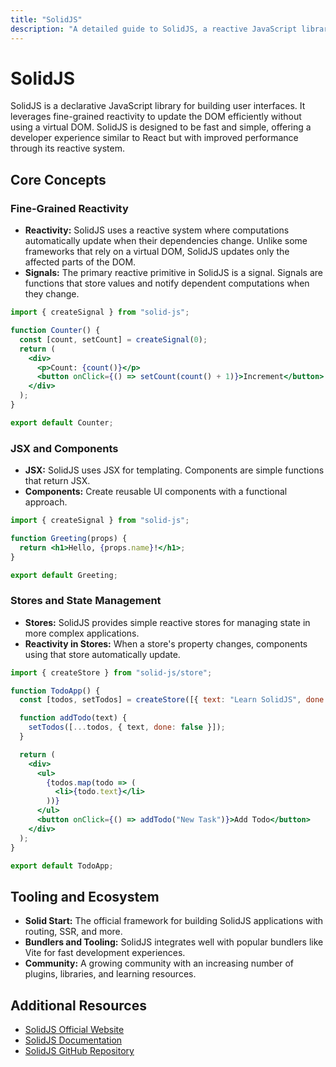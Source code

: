 ```yaml
---
title: "SolidJS"
description: "A detailed guide to SolidJS, a reactive JavaScript library for building user interfaces with fine-grained reactivity."
---
```


# SolidJS

SolidJS is a declarative JavaScript library for building user interfaces. It leverages fine-grained reactivity to update the DOM efficiently without using a virtual DOM. SolidJS is designed to be fast and simple, offering a developer experience similar to React but with improved performance through its reactive system.

## Core Concepts

### Fine-Grained Reactivity

- **Reactivity:** SolidJS uses a reactive system where computations automatically update when their dependencies change. Unlike some frameworks that rely on a virtual DOM, SolidJS updates only the affected parts of the DOM.
- **Signals:** The primary reactive primitive in SolidJS is a signal. Signals are functions that store values and notify dependent computations when they change.

~~~jsx
import { createSignal } from "solid-js";

function Counter() {
  const [count, setCount] = createSignal(0);
  return (
    <div>
      <p>Count: {count()}</p>
      <button onClick={() => setCount(count() + 1)}>Increment</button>
    </div>
  );
}

export default Counter;
~~~

### JSX and Components

- **JSX:** SolidJS uses JSX for templating. Components are simple functions that return JSX.
- **Components:** Create reusable UI components with a functional approach.

~~~jsx
import { createSignal } from "solid-js";

function Greeting(props) {
  return <h1>Hello, {props.name}!</h1>;
}

export default Greeting;
~~~

### Stores and State Management

- **Stores:** SolidJS provides simple reactive stores for managing state in more complex applications.
- **Reactivity in Stores:** When a store's property changes, components using that store automatically update.

~~~jsx
import { createStore } from "solid-js/store";

function TodoApp() {
  const [todos, setTodos] = createStore([{ text: "Learn SolidJS", done: false }]);

  function addTodo(text) {
    setTodos([...todos, { text, done: false }]);
  }

  return (
    <div>
      <ul>
        {todos.map(todo => (
          <li>{todo.text}</li>
        ))}
      </ul>
      <button onClick={() => addTodo("New Task")}>Add Todo</button>
    </div>
  );
}

export default TodoApp;
~~~

## Tooling and Ecosystem

- **Solid Start:** The official framework for building SolidJS applications with routing, SSR, and more.
- **Bundlers and Tooling:** SolidJS integrates well with popular bundlers like Vite for fast development experiences.
- **Community:** A growing community with an increasing number of plugins, libraries, and learning resources.

## Additional Resources

- [SolidJS Official Website](https://www.solidjs.com)
- [SolidJS Documentation](https://www.solidjs.com/docs)
- [SolidJS GitHub Repository](https://github.com/solidjs/solid)
